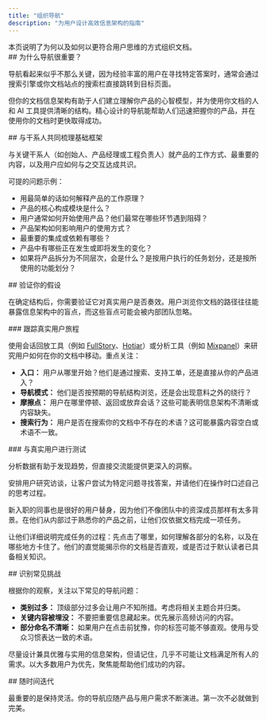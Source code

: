 ```yaml
---
title: "组织导航"
description: "为用户设计高效信息架构的指南"
---
```


<Tip>
本页说明了为何以及如何以更符合用户思维的方式组织文档。
</Tip>

<div id="why-is-navigation-important">
  ## 为什么导航很重要？
</div>

导航看起来似乎不那么关键，因为经验丰富的用户在寻找特定答案时，通常会通过搜索引擎或你文档站点的搜索栏直接跳转到目标页面。

但你的文档信息架构有助于人们建立理解你产品的心智模型，并为使用你文档的人和 AI 工具提供清晰的结构。精心设计的导航能帮助人们迅速把握你的产品，并在使用你的文档时更快取得成功。

<div id="map-the-foundation-with-stakeholders">
  ## 与干系人共同梳理基础框架
</div>

与关键干系人（如创始人、产品经理或工程负责人）就产品的工作方式、最重要的内容，以及用户应如何与之交互达成共识。

可提的问题示例：

- 用最简单的话如何解释产品的工作原理？
- 产品的核心构成模块是什么？
- 用户通常如何开始使用产品？他们最常在哪些环节遇到阻碍？
- 产品架构如何影响用户的使用方式？
- 最重要的集成或依赖有哪些？
- 产品中有哪些正在发生或即将发生的变化？
- 如果将产品拆分为不同层次，会是什么？是按用户执行的任务划分，还是按所使用的功能划分？

<div id="validate-your-assumptions">
  ## 验证你的假设
</div>

在确定结构后，你需要验证它对真实用户是否奏效。用户浏览你文档的路径往往能暴露信息架构中的盲点，而这些盲点可能会被内部团队忽略。

<div id="track-real-user-journeys">
  ### 跟踪真实用户旅程
</div>

使用会话回放工具（例如 [FullStory](https://www.fullstory.com)、[Hotjar](https://www.hotjar.com)）或分析工具（例如 [Mixpanel](https://mixpanel.com)）来研究用户如何在你的文档中移动。重点关注：

- **入口：** 用户从哪里开始？他们是通过搜索、支持工单，还是直接从你的产品进入？
- **导航模式：** 他们是否按预期的导航结构浏览，还是会出现意料之外的绕行？
- **摩擦点：** 用户在哪里停顿、返回或放弃会话？这些可能表明信息架构不清晰或内容缺失。
- **搜索行为：** 用户是否在搜索你的文档中不存在的术语？这可能暴露内容空白或术语不一致。

<div id="test-with-real-users">
  ### 与真实用户进行测试
</div>

分析数据有助于发现趋势，但直接交流能提供更深入的洞察。

安排用户研究访谈，让客户尝试为特定问题寻找答案，并请他们在操作时口述自己的思考过程。

新入职的同事也是很好的用户替身，因为他们不像团队中的资深成员那样有太多背景。在他们从内部过于熟悉你的产品之前，让他们仅依据文档完成一项任务。

让他们详细说明完成任务的过程：先点击了哪里，如何理解各部分的名称，以及在哪些地方卡住了。他们的直觉能揭示你的文档是否直观，或是否过于默认读者已具备相关知识。

<div id="identify-common-challenges">
  ## 识别常见挑战
</div>

根据你的观察，关注以下常见的导航问题：

- **类别过多：** 顶级部分过多会让用户不知所措。考虑将相关主题合并归类。
- **关键内容被埋没：** 不要把重要信息藏起来。优先展示高频访问的内容。
- **部分命名不清晰：** 如果用户在点击前犹豫，你的标签可能不够直观。使用与受众习惯表达一致的术语。

尽量设计兼具优雅与实用的信息架构，但请记住，几乎不可能让文档满足所有人的需求。以大多数用户为优先，聚焦能帮助他们成功的内容。

<div id="iterate-over-time">
  ## 随时间迭代
</div>

最重要的是保持灵活。你的导航应随产品与用户需求不断演进。第一次不必就做到完美。